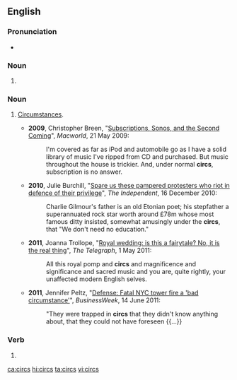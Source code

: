 ==English==

===Pronunciation===
* {{IPA|/sɜːks/|lang=en}}

===Noun===
{{head|en|noun plural form}}

# {{plural of|circ|lang=en}}

===Noun===
{{en-plural noun}}

# {{label|en|plurale tantum|informal}} [[circumstances|Circumstances]].
#* '''2009''', Christopher Breen, "[http://www.pcworld.com/article/165341/article.html Subscriptions, Sonos, and the Second Coming]", ''Macworld'', 21 May 2009:
#*: I'm covered as far as iPod and automobile go as I have a solid library of music I've ripped from CD and purchased. But music throughout the house is trickier. And, under normal '''circs''', subscription is no answer.
#* '''2010''', Julie Burchill, "[http://www.independent.co.uk/voices/columnists/julie-burchill/julie-burchill-spare-us-these-pampered-protesters-who-riot-in-defence-of-their-privilege-2161489.html Spare us these pampered protesters who riot in defence of their privilege]", ''The Independent'', 16 December 2010:
#*: Charlie Gilmour's father is an old Etonian poet; his stepfather a superannuated rock star worth around £78m whose most famous ditty insisted, somewhat amusingly under the '''circs''', that "We don't need no education."
#* '''2011''', Joanna Trollope, "[http://www.telegraph.co.uk/news/uknews/royal-wedding/8485492/Royal-wedding-is-this-a-fairytale-No-it-is-the-real-thing.html Royal wedding: is this a fairytale? No, it is the real thing]", ''The Telegraph'', 1 May 2011:
#*: All this royal pomp and '''circs''' and magnificence and significance and sacred music and you are, quite rightly, your unaffected modern English selves.
#* '''2011''', Jennifer Peltz, "[http://www.businessweek.com/ap/financialnews/D9NRS3PO1.htm Defense: Fatal NYC tower fire a 'bad circumstance']", ''BusinessWeek'', 14 June 2011:
#*: "They were trapped in '''circs''' that they didn't know anything about, that they could not have foreseen {{…}}

===Verb===
{{head|en|verb form}}

# {{en-third-person singular of|circ}}

[[ca:circs]]
[[hi:circs]]
[[ta:circs]]
[[vi:circs]]